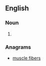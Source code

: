 ==English==

===Noun===
{{head|en|noun plural form}}

# {{plural of|muscle fibre|lang=en}}

===Anagrams===
* [[muscle fibers#English|muscle fibers]]